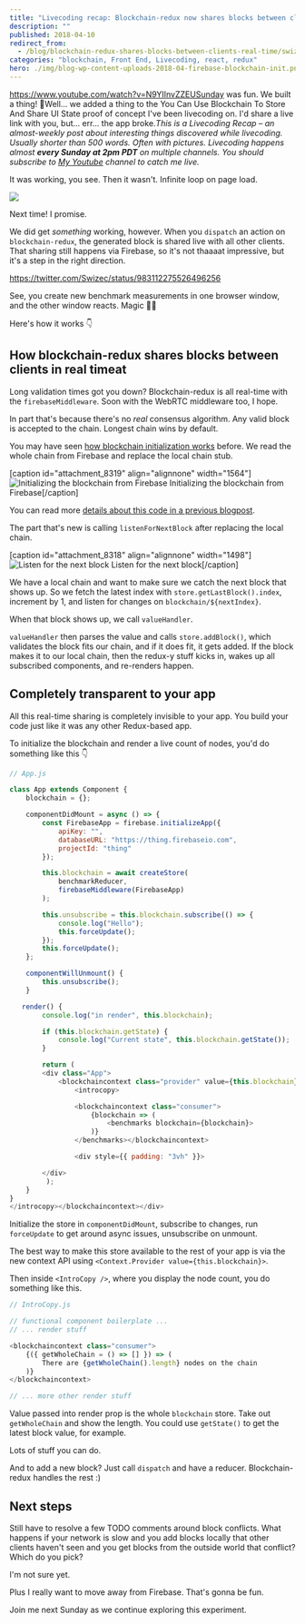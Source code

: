 ```yaml
---
title: "Livecoding recap: Blockchain-redux now shares blocks between clients in real-time"
description: ""
published: 2018-04-10
redirect_from:
  - /blog/blockchain-redux-shares-blocks-between-clients-real-time/swizec/8320
categories: "blockchain, Front End, Livecoding, react, redux"
hero: ./img/blog-wp-content-uploads-2018-04-firebase-blockchain-init.png
---
```


<https://www.youtube.com/watch?v=N9YIInvZZEUSunday> was fun. We built a thing! 🎉Well… we added a thing to the You Can Use Blockchain To Store And Share UI State proof of concept I've been livecoding on. I'd share a live link with you, but… err… the app broke._This is a Livecoding Recap – an almost-weekly post about interesting things discovered while livecoding. Usually shorter than 500 words. Often with pictures. Livecoding happens almost **every Sunday at 2pm PDT** on multiple channels. You should subscribe to [My Youtube](https://www.youtube.com/TheSwizec) channel to catch me live._

It was working, you see. Then it wasn't. Infinite loop on page load.

![](./img/media-6lScd4x2D5Oko-giphy.gif)

Next time! I promise.

We did get _something_ working, however. When you `dispatch` an action on `blockchain-redux`, the generated block is shared live with all other clients. That sharing still happens via Firebase, so it's not thaaaat impressive, but it's a step in the right direction.

https://twitter.com/Swizec/status/983112275526496256

See, you create new benchmark measurements in one browser window, and the other window reacts. Magic 🧙‍♂️

Here's how it works 👇

## How blockchain-redux shares blocks between clients in real timeat

Long validation times got you down? Blockchain-redux is all real-time with the `firebaseMiddleware`. Soon with the WebRTC middleware too, I hope.

In part that's because there's no _real_ consensus algorithm. Any valid block is accepted to the chain. Longest chain wins by default.

You may have seen [how blockchain initialization works](https://swizec.com/blog/blockchain-redux-experiment-part-2/swizec/8055) before. We read the whole chain from Firebase and replace the local chain stub.

\[caption id="attachment_8319" align="alignnone" width="1564"]![Initializing the blockchain from Firebase](./img/blog-wp-content-uploads-2018-04-firebase-blockchain-init.png) Initializing the blockchain from Firebase\[/caption]

You can read more [details about this code in a previous blogpost](https://swizec.com/blog/blockchain-redux-experiment-part-2/swizec/8055).

The part that's new is calling `listenForNextBlock` after replacing the local chain.

\[caption id="attachment_8318" align="alignnone" width="1498"]![Listen for the next block](./img/blog-wp-content-uploads-2018-04-wait-for-next-block.png) Listen for the next block\[/caption]

We have a local chain and want to make sure we catch the next block that shows up. So we fetch the latest index with `store.getLastBlock().index`, increment by 1, and listen for changes on `blockchain/${nextIndex}`.

When that block shows up, we call `valueHandler`.

`valueHandler` then parses the value and calls `store.addBlock()`, which validates the block fits our chain, and if it does fit, it gets added. If the block makes it to our local chain, then the redux-y stuff kicks in, wakes up all subscribed components, and re-renders happen.

## Completely transparent to your app

All this real-time sharing is completely invisible to your app. You build your code just like it was any other Redux-based app.

To initialize the blockchain and render a live count of nodes, you'd do something like this 👇

```javascript
// App.js

class App extends Component {
    blockchain = {};

    componentDidMount = async () => {
        const FirebaseApp = firebase.initializeApp({
            apiKey: "",
            databaseURL: "https://thing.firebaseio.com",
            projectId: "thing"
        });

        this.blockchain = await createStore(
            benchmarkReducer,
            firebaseMiddleware(FirebaseApp)
        );

        this.unsubscribe = this.blockchain.subscribe(() => {
            console.log("Hello");
            this.forceUpdate();
        });
        this.forceUpdate();
    };

    componentWillUnmount() {
        this.unsubscribe();
    }

   render() {
        console.log("in render", this.blockchain);

        if (this.blockchain.getState) {
            console.log("Current state", this.blockchain.getState());
        }

        return (
        <div class="App">
            <blockchaincontext class="provider" value={this.blockchain}>
                <introcopy>

                <blockchaincontext class="consumer">
                    {blockchain => (
                        <benchmarks blockchain={blockchain}>
                    )}
                </benchmarks></blockchaincontext>

                <div style={{ padding: "3vh" }}>

        </div>
         );
    }
}
</introcopy></blockchaincontext></div>
```

Initialize the store in `componentDidMount`, subscribe to changes, run `forceUpdate` to get around async issues, unsubscribe on unmount.

The best way to make this store available to the rest of your app is via the new context API using `<Context.Provider value={this.blockchain}>`.

Then inside `<IntroCopy />`, where you display the node count, you do something like this.

```javascript
// IntroCopy.js

// functional component boilerplate ...
// ... render stuff

<blockchaincontext class="consumer">
    {({ getWholeChain = () => [] }) => (
        There are {getWholeChain().length} nodes on the chain
    )}
</blockchaincontext>

// ... more other render stuff
```

Value passed into render prop is the whole `blockchain` store. Take out `getWholeChain` and show the length. You could use `getState()` to get the latest block value, for example.

Lots of stuff you can do.

And to add a new block? Just call `dispatch` and have a reducer. Blockchain-redux handles the rest :)

## Next steps

Still have to resolve a few TODO comments around block conflicts. What happens if your network is slow and you add blocks locally that other clients haven't seen and you get blocks from the outside world that conflict? Which do you pick?

I'm not sure yet.

Plus I really want to move away from Firebase. That's gonna be fun.

Join me next Sunday as we continue exploring this experiment.
